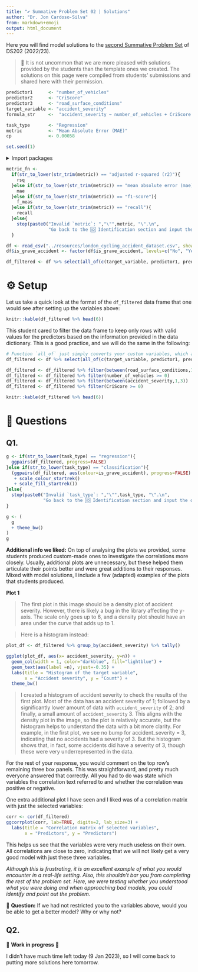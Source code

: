 ---
title: "✔️ Summative Problem Set 02 | Solutions"
author: "Dr. Jon Cardoso-Silva"
from: markdown+emoji
output: html_document
---

Here you will find model solutions to the [second Summative Problem Set](/assessments/summative2.qmd) of DS202 (2022/23).

> 🥇 It is not uncommon that we are more pleased with solutions provided by the students than the template ones we created. The solutions on this page were compiled from students' submissions and shared here with their permission.

```{r, eval=TRUE, echo=FALSE}
predictor1      <- "number_of_vehicles" 
predictor2      <- "CriScore"
predictor3      <- "road_surface_conditions"
target_variable <- "accident_severity"
formula_str     <-  "accident_severity ~ number_of_vehicles + CriScore + road_surface_conditions"

task_type       <- "Regression"
metric          <- "Mean Absolute Error (MAE)"
cp              <- 0.00058

set.seed(1)
```

<details><summary>Import packages</summary>

```{r, echo=TRUE, eval=TRUE, warning=FALSE, message=FALSE}
library(tidyverse)
library(tidymodels)

library(GGally)
library(ggsci)
library(cvms)
library(rpart)
library(rpart.plot)
library(kernlab)

# If you decide to use other packages, add them here
library(ggcorrplot)
library(ISLR2)
library(rsample)
library(broom)
library(e1071)
```

</details>

```{r, eval=TRUE, echo=FALSE}
metric_fn <- 
  if(str_to_lower(str_trim(metric)) == "adjusted r-squared (r2)"){
    rsq
  }else if(str_to_lower(str_trim(metric)) == "mean absolute error (mae)"){
    mae
  }else if(str_to_lower(str_trim(metric)) == "f1-score"){
    f_meas
  }else if(str_to_lower(str_trim(metric)) == "recall"){
    recall 
  }else{
    stop(paste0("Invalid `metric`: ","\"",metric, "\".\n", 
                "Go back to the 🆔 Identification section and input the correct value."))
  }
```

```{r, eval=TRUE, echo=FALSE}
df <- read_csv("../resources/london_cycling_accident_dataset.csv", show_col_types = FALSE)
df$is_grave_accident <- factor(df$is_grave_accident, levels=c("No", "Yes"))

df_filtered <- df %>% select(all_of(c(target_variable, predictor1, predictor2, predictor3)))
```

# ⚙️ Setup

Let us take a quick look at the format of the `df_filtered` data frame that one would see after setting up the variables above:

```{r}
knitr::kable(df_filtered %>% head(6))
```

This student cared to filter the data frame to keep only rows with valid values for the predictors based on the information provided in the data dictionary. This is a good practice, and we will do the same in the following:

```{r}
# Function `all_of` just simply converts your custom variables, which are strings, into tidyverse column names
df_filtered <- df %>% select(all_of(c(target_variable, predictor1, predictor2, predictor3)))

df_filtered <- df_filtered %>% filter(between(road_surface_conditions,1,7))
df_filtered <- df_filtered %>% filter(number_of_vehicles >= 0)
df_filtered <- df_filtered %>% filter(between(accident_severity,1,3))
df_filtered <- df_filtered %>% filter(CriScore >= 0)

knitr::kable(df_filtered %>% head(6))
```

# 🎯 Questions

## Q1.

```{r eval=TRUE, echo=FALSE}
g <- if(str_to_lower(task_type) == "regression"){
  ggpairs(df_filtered, progress=FALSE)
}else if(str_to_lower(task_type) == "classification"){
  (ggpairs(df_filtered, aes(colour=is_grave_accident), progress=FALSE)
   + scale_colour_startrek()
   + scale_fill_startrek())
}else{
  stop(paste0("Invalid `task_type`: ","\"",task_type, "\".\n", 
              "Go back to the 🆔 Identification section and input the correct value."))
}

g <- (
  g 
  + theme_bw()
)
g
```

**Additional info we liked:** On top of analysing the plots we provided, some students produced custom-made ones to investigate the correlations more closely. Usually, additional plots are unnecessary, but these helped them articulate their points better and were great additions to their responses. Mixed with model solutions, I include a few (adapted) examples of the plots that students produced.

**Plot 1**

> The first plot in this image should be a density plot of accident severity. However, there is likely a bug in the library affecting the y-axis. The scale only goes up to 6, and a density plot should have an area under the curve that adds up to 1.

> Here is a histogram instead:

```{r}
plot_df <- df_filtered %>% group_by(accident_severity) %>% tally()

ggplot(plot_df, aes(x= accident_severity, y=n)) + 
  geom_col(width = 1, color="darkblue", fill="lightblue") + 
  geom_text(aes(label =n), vjust=-0.35) +
  labs(title = "Histogram of the target variable", 
       x = "Accident severity", y = "Count") +
  theme_bw()
```

> I created a histogram of accident severity to check the results of the first plot. Most of the data has an accident severity of 1; followed by a significantly lower amount of data with `accident_severity` of 2; and finally, a small amount of `accident_severity` 3. This aligns with the density plot in the image, so the plot is relatively accurate, but the histogram helps to understand the data with a bit more clarity. For example, in the first plot, we see no bump for accident_severity = 3, indicating that no accidents had a severity of 3. But the histogram shows that, in fact, some accidents did have a severity of 3, though these were very underrepresented in the data.


For the rest of your response, you would comment on the top row's remaining three box panels. This was straightforward, and pretty much everyone answered that correctly. All you had to do was state which variables the correlation text referred to and whether the correlation was positive or negative.

One extra additional plot I have seen and I liked was of a correlation matrix with just the selected variables:

```{r}
corr <- cor(df_filtered)
ggcorrplot(corr, lab=TRUE, digits=2, lab_size=3) +
  labs(title = "Correlation matrix of selected variables", 
       x = "Predictors", y = "Predictors") 
```

This helps us see that the variables were very much useless on their own. All correlations are close to zero, indicating that we will not likely get a very good model with just these three variables. 

_Although this is frustrating, it is an excellent example of what you would encounter in a real-life setting. Also, this shouldn't bar you from completing the rest of the problem set. Here, we were testing whether you understood what you were doing and when approaching bad models, you could identify and point out the problem._ 

🤔 **Question:** If we had not restricted you to the variables above, would you be able to get a better model? Why or why not?

## Q2.

👷 **Work in progress** 👷

I didn't have much time left today (9 Jan 2023), so I will come back to putting more solutions here tomorrow.